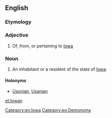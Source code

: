 ==English==

===Etymology===
{{suffix|Iowa|an}}

===Adjective===
{{en-adj|-}}

# Of, from, or pertaining to [[Iowa]]

===Noun===
{{en-noun}}

# An inhabitant or a resident of the state of [[Iowa]].

====Holonyms====
*[[Usonian]], [[Usanian]]

[[Category:en:Iowa]]
[[Category:en:Demonyms]]

[[et:Iowan]]